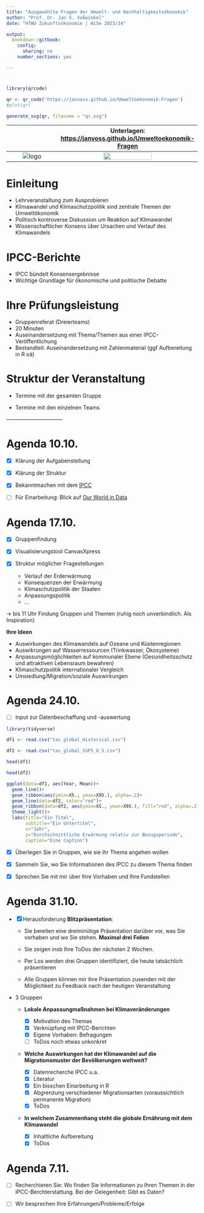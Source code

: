 ```yaml
---
title: "Ausgewählte Fragen der Umwelt- und Nachhaltigkeitsökonomik"
author: "Prof. Dr. Jan S. Voßwinkel"
date: "HfWU Zukunftsökonomie | WiSe 2023/24"

output:
  bookdown::gitbook:
    config:
      sharing: no
    number_sections: yes

---
```


#  {-}

```r
library(qrcode)

qr <- qr_code('https://janvoss.github.io/Umweltoekonomik-Fragen')
#plot(qr)

generate_svg(qr, filename = "qr.svg")

```



 ${}$             |  Unterlagen: [https://janvoss.github.io/Umweltoekonomik-Fragen](https://janvoss.github.io/Umweltoekonomik-Fragen)
:-------------------------:|:-------------------------:
![logo](logo.png)  |  ![](qr.svg){width=60% }


# Einleitung

- Lehrveranstaltung zum Ausprobieren
- Klimawandel und Klimaschutzpolitik sind zentrale Themen der Umweltökonomik 
- Politisch kontroverse Diskussion um Reaktion auf Klimawandel 
- Wissenschaftlicher Konsens über Ursachen und Verlauf des Klimawandels

# IPCC-Berichte

- IPCC bündelt Konsensergebnisse
- Wichtige Grundlage für ökonomische und politische Debatte 

# Ihre Prüfungsleistung

- Gruppenreferat (Dreierteams)
- 20 Minuten
- Auseinandersetzung mit Thema/Themen aus einer IPCC-Veröffentlichung 
- Bestandteil: Auseinandersetzung mit Zahlenmaterial (ggf Aufbereitung in R oä)

# Struktur der Veranstaltung 

- Termine mit der gesamten Gruppe

- Termine mit den einzelnen Teams

‐---‐------------------‐--------

# Agenda 10.10. {-}

- [x]  Klärung der Aufgabenstellung

- [x] Klärung der Struktur

- [x] Bekanntmachen mit dem [IPCC](https://www.ipcc.ch/) 

- [ ] Für Einarbeitung: Blick auf [Our World in Data](https://ourworldindata.org/)

# Agenda 17.10. {-}

- [x] Gruppenfindung

- [x] Visualisierungstool CanvasXpress

- [x] Struktur möglicher Fragestellungen  
   - Verlauf der Erderwärmung  
   - Konsequenzen der Erwärmung  
   - Klimaschutzpolitik der Staaten  
   - Anpassungspolitik  
   - $\dots$
   
$\rightarrow$ bis 11 Uhr Findung Gruppen und Themen (ruhig noch unverbindlich. Als Inspiration)

**Ihre Ideen**


- Auswirkungen des Klimawandels auf Ozeane und Küstenregionen 
- Auswikrungen auf Wasserressourcen (Trinkwasser, Ökosysteme)
- Anpassungsmöglichkeiten auf kommunaler Ebene (Gesundheitsschutz und attraktiven Lebensraum bewahren)  
- Klimaschutzpolitik internationaler Vergleich  
- Umsiedlung/Migration/soziale Auswirkungen


# Agenda 24.10. {-}

- [ ] Input zur Datenbeschaffung und -auswertung


```r
library(tidyverse)

df1 <- read.csv("tas_global_Historical.csv")

df2 <- read.csv("tas_global_SSP5_8_5.csv")

head(df1)

head(df2)

ggplot(data=df1, aes(Year, Mean))+
  geom_line()+
  geom_ribbon(aes(ymin=X5., ymax=X95.), alpha=.2)+
  geom_line(data=df2, color="red")+
  geom_ribbon(data=df2, aes(ymin=X5., ymax=X95.), fill="red", alpha=.2)+
  theme_light()+
  labs(title="Ein Titel",
       subtitle="Ein Untertitel",
       x="Jahr",
       y="Durchschnittliche Erwärmung relativ zur Bezugsperiode",
       caption="Eine Caption")
```


- [x] Überlegen Sie in Gruppen, wie sie ihr Thema angehen wollen

- [x] Sammeln Sie, wo Sie Informationen des IPCC zu diesem Thema finden

- [x] Sprechen Sie mit mir über Ihre Vorhaben und Ihre Fundstellen

# Agenda 31.10. {-}

- [x] Herausforderung **Blitzpräsentation**: 

  - Sie bereiten eine dreiminütige Präsentation darüber vor, was Sie vorhaben und wo Sie stehen. **Maximal drei Folien**

  - Sie zeigen insb Ihre ToDos der nächsten 2 Wochen.

  - Per Los werden drei Gruppen identifiziert, die heute tatsächlich präsentieren

  - Alle Gruppen können mir ihre Präsentation zusenden mit der Möglichkeit zu Feedback nach der heutigen Veranstaltung
  
- 3 Gruppen

  - **Lokale Anpassungmaßnahmen bei Klimaveränderungen**
  
    - [x] Motivation des Themas  
    - [x] Verknüpfung mit IPCC-Berichten
    - [x] Eigene Vorhaben: Befragungen
    - [ ] ToDos noch etwas unkonkret
    
  - **Welche Auswirkungen hat der Klimawandel auf die Migrationsmuster der Bevölkerungen weltweit?**
  
    - [x] Datenrecherche IPCC u.a.
    - [x] Literatur
    - [x] Ein bisschen Einarbeitung in R
    - [x] Abgrenzung verschiedener Migrationsarten (voraussichtlich permanente Migration)
    - [x] ToDos 

  - **In welchem Zusammenhang steht die globale Ernährung mit dem Klimawandel**
    - [x] Inhaltliche Aufbereitung
    - [x] ToDos
    
# Agenda 7.11. {-}

- [ ] Recherchieren Sie: Wo finden Sie Informationen zu Ihren Themen in der IPCC-Berchterstattung. Bei der Gelegenheit: Gibt es Daten?

- [ ] Wir besprechen Ihre Erfahrungen/Probleme/Erfolge